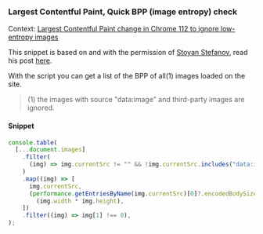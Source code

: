 ### Largest Contentful Paint, Quick BPP (image entropy) check

Context: [Largest Contentful Paint change in Chrome 112 to ignore low-entropy images](https://chromium.googlesource.com/chromium/src/+/refs/heads/main/docs/speed/metrics_changelog/2023_04_lcp.md)

This snippet is based on and with the permission of [Stoyan Stefanov](https://twitter.com/stoyanstefanov), read his post [here](https://www.phpied.com/quick-bpp-image-entropy-check/).

With the script you can get a list of the BPP of all(1) images loaded on the site.

> (1) the images with source "data:image" and third-party images are ignored.

#### Snippet

```js copy
console.table(
  [...document.images]
    .filter(
      (img) => img.currentSrc != "" && !img.currentSrc.includes("data:image"),
    )
    .map((img) => [
      img.currentSrc,
      (performance.getEntriesByName(img.currentSrc)[0]?.encodedBodySize * 8) /
        (img.width * img.height),
    ])
    .filter((img) => img[1] !== 0),
);
```
